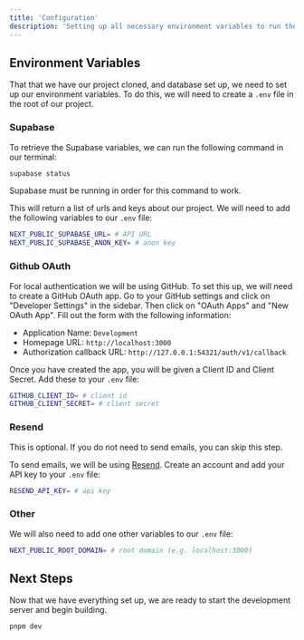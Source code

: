 ```yaml
---
title: 'Configuration'
description: 'Setting up all necessary environment variables to run the project.'
---
```


## Environment Variables

That that we have our project cloned, and database set up, we need to set up our environment variables. To do this, we will need to create a `.env` file in the root of our project.

### Supabase

To retrieve the Supabase variables, we can run the following command in our terminal:

```bash
supabase status
```

<Note>Supabase must be running in order for this command to work.</Note>

This will return a list of urls and keys about our project. We will need to add the following variables to our `.env` file:

```bash
NEXT_PUBLIC_SUPABASE_URL= # API URL
NEXT_PUBLIC_SUPABASE_ANON_KEY= # anon key
```

### Github OAuth

For local authentication we will be using GitHub. To set this up, we will need to create a GitHub OAuth app. Go to your GitHub settings and click on "Developer Settings" in the sidebar. Then click on "OAuth Apps" and "New OAuth App". Fill out the form with the following information:

- Application Name: `Development`
- Homepage URL: `http://localhost:3000`
- Authorization callback URL: `http://127.0.0.1:54321/auth/v1/callback`

Once you have created the app, you will be given a Client ID and Client Secret. Add these to your `.env` file:

```bash
GITHUB_CLIENT_ID= # client id
GITHUB_CLIENT_SECRET= # client secret
```

### Resend

<Info>This is optional. If you do not need to send emails, you can skip this step.</Info>

To send emails, we will be using [Resend](https://resend.com/). Create an account and add your API key to your `.env` file:

```bash
RESEND_API_KEY= # api key
```

### Other

We will also need to add one other variables to our `.env` file:

```bash
NEXT_PUBLIC_ROOT_DOMAIN= # root domain (e.g. localhost:3000)
```

## Next Steps

Now that we have everything set up, we are ready to start the development server and begin building.

```bash
pnpm dev
```
